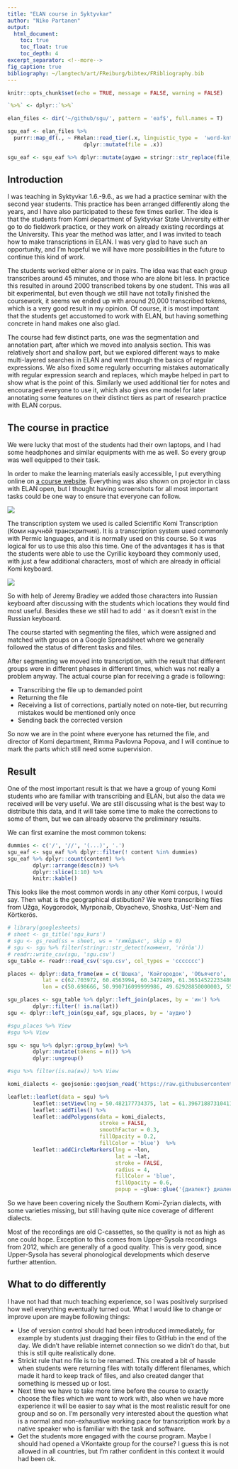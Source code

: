 ```yaml
---
title: "ELAN course in Syktyvkar"
author: "Niko Partanen"
output:
  html_document:
    toc: true
    toc_float: true
    toc_depth: 4
excerpt_separator: <!--more-->
fig_caption: true
bibliography: ~/langtech/art/FReiburg/bibtex/FRibliography.bib
---
```


```r
knitr::opts_chunk$set(echo = TRUE, message = FALSE, warning = FALSE)
```

```r

`%>%` <- dplyr::`%>%`

elan_files <- dir('~/github/sgu/', pattern = 'eaf$', full.names = T) 

sgu_eaf <- elan_files %>% 
  purrr::map_df(., ~ FRelan::read_tier(.x, linguistic_type =  'word-kntT') %>% 
                        dplyr::mutate(file = .x))

sgu_eaf <- sgu_eaf %>% dplyr::mutate(аудио = stringr::str_replace(file, '.+//(.+).eaf', '\\1'))

```

## Introduction

I was teaching in Syktyvkar 1.6.-9.6., as we had a practice seminar with the second year students. This practice has been arranged differently along the years, and I have also participated to these few times earlier. The idea is that the students from Komi department of Syktyvkar State University either go to do fieldwork practice, or they work on already existing recordings at the University. This year the method was latter, and I was invited to teach how to make transcriptions in ELAN. I was very glad to have such an opportunity, and I'm hopeful we will have more possibilities in the future to continue this kind of work.

The students worked either alone or in pairs. The idea was that each group transcribes around 45 minutes, and those who are alone bit less. In practice this resulted in around 2000 transcribed tokens by one student. This was all bit experimental, but even though we still have not totally finished the coursework, it seems we ended up with around 20,000 transcribed tokens, which is a very good result in my opinion. Of course, it is most important that the students get accustomed to work with ELAN, but having something concrete in hand makes one also glad. 

The course had few distinct parts, one was the segmentation and annotation part, after which we moved into analysis section. This was relatively short and shallow part, but we explored different ways to make multi-layered searches in ELAN and went through the basics of regular expressions. We also fixed some regularly occurring mistakes automatically with regular expression search and replaces, which maybe helped in part to show what is the point of this. Similarly we used additional tier for notes and encouraged everyone to use it, which also gives one model for later annotating some features on their distinct tiers as part of research practice with ELAN corpus.

## The course in practice

We were lucky that most of the students had their own laptops, and I had some headphones and similar equipments with me as well. So every group was well equipped to their task.

In order to make the learning materials easily accessible, I put everything online on [a course website](https://langdoc.github.io/elan_kurs/). Everything was also shown on projector in class with ELAN open, but I thought having screenshots for all most important tasks could be one way to ensure that everyone can follow.

![](http://i.imgur.com/e3ZX3zx.png)

The transcription system we used is called Scientific Komi Transcription (Коми научнӧй транскрипчия). It is a transcription system used commonly with Permic languages, and it is normally used on this course. So it was logical for us to use this also this time. One of the advantages it has is that the students were able to use the Cyrillic keyboard they commonly used, with just a few additional characters, most of which are already in official Komi keyboard. 

![](http://i.imgur.com/zpfpKA1.jpg)

So with help of Jeremy Bradley we added those characters into Russian keyboard after discussing with the students which locations they would find most useful. Besides these we still had to add `'` as it doesn't exist in the Russian keyboard.

The course started with segmenting the files, which were assigned and matched with groups on a Google Spreadsheet where we generally followed the status of different tasks and files.

After segmenting we moved into transcription, with the result that different groups were in different phases in different times, which was not really a problem anyway. The actual course plan for receiving a grade is following:

- Transcribing the file up to demanded point
- Returning the file
- Receiving a list of corrections, partially noted on note-tier, but recurring mistakes would be mentioned only once
- Sending back the corrected version

So now we are in the point where everyone has returned the file, and director of Komi department, Rimma Pavlovna Popova, and I will continue to mark the parts which still need some supervision.

## Result

One of the most important result is that we have a group of young Komi students who are familiar with transcribing and ELAN, but also the data we received will be very useful. We are still discussing what is the best way to distribute this data, and it will take some time to make the corrections to some of them, but we can already observe the preliminary results.

We can first examine the most common tokens:

```r
dummies <- c('/', '//', '(...)', '.')
sgu_eaf <- sgu_eaf %>% dplyr::filter(! content %in% dummies) 
sgu_eaf %>% dplyr::count(content) %>% 
        dplyr::arrange(desc(n)) %>% 
        dplyr::slice(1:10) %>%
        knitr::kable()
```

This looks like the most common words in any other Komi corpus, I would say. Then what is the geographical distibution? We were transcribing files from Užga, Koygorodok, Myrponaib, Obyachevo, Shoshka, Ust'-Nem and Körtkerös.

```r
# library(googlesheets)
# sheet <- gs_title('sgu_kurs')
# sgu <- gs_read(ss = sheet, ws = 'гижӧдъяс', skip = 0)
# sgu <- sgu %>% filter(stringr::str_detect(коммент, 'гӧтӧв'))
# readr::write_csv(sgu, 'sgu.csv')
sgu_table <- readr::read_csv('sgu.csv', col_types = 'ccccccc')

places <- dplyr::data_frame(ин = c('Шошка', 'Койгородок', 'Объячего', 'Усть-Нем', 'Кӧрткерӧс', 'Ужга', 'Мырпонаиб'),
           lat = c(62.703972, 60.4563994, 60.3472489, 61.36514522233486, 61.81713560000001, 60.51615945517946, 60.50999124658545),
           lon = c(50.698666, 50.990716099999986, 49.62928850000003, 55.10467529296875, 51.55686930000002, 51.02977752685547, 51.07372283935547))

sgu_places <- sgu_table %>% dplyr::left_join(places, by = 'ин') %>% 
        dplyr::filter(! is.na(lat))
sgu <- dplyr::left_join(sgu_eaf, sgu_places, by = 'аудио')

#sgu_places %>% View
#sgu %>% View

sgu <- sgu %>% dplyr::group_by(ин) %>%
        dplyr::mutate(tokens = n()) %>%
        dplyr::ungroup()

#sgu %>% filter(is.na(ин)) %>% View

komi_dialects <- geojsonio::geojson_read('https://raw.githubusercontent.com/nikopartanen/language_maps/master/geojson/kpv.geojson', what = 'sp')

leaflet::leaflet(data = sgu) %>% 
        leaflet::setView(lng = 50.482177734375, lat = 61.39671887310411, zoom = 6) %>%
        leaflet::addTiles() %>% 
        leaflet::addPolygons(data = komi_dialects, 
                             stroke = FALSE, 
                             smoothFactor = 0.3, 
                             fillOpacity = 0.2,
                             fillColor = 'blue')  %>% 
        leaflet::addCircleMarkers(lng = ~lon, 
                                  lat = ~lat, 
                                  stroke = FALSE, 
                                  radius = 4, 
                                  fillColor = 'blue', 
                                  fillOpacity = 0.6, 
                                  popup = ~glue::glue('{диалект} диалект вылын расшифруйтӧма {tokens} кыв {ин} сиктысь.'))

```

So we have been covering nicely the Southern Komi-Zyrian dialects, with some varieties missing, but still having quite nice coverage of different dialects.

Most of the recordings are old C-cassettes, so the quality is not as high as one could hope. Exception to this comes from Upper-Sysola recordings from 2012, which are generally of a good quality. This is very good, since Upper-Sysola has several phonological developments which deserve further attention.

## What to do differently

I have not had that much teaching experience, so I was positively surprised how well everything eventually turned out. What I would like to change or improve upon are maybe following things:

- Use of version control should had been introduced immediately, for example by students just dragging their files to GitHub in the end of the day. We didn't have reliable internet connection so we didn't do that, but this is still quite realistically done.
- Strickt rule that no file is to be renamed. This created a bit of hassle when students were returning files with totally different filenames, which made it hard to keep track of files, and also created danger that something is messed up or lost.
- Next time we have to take more time before the course to exactly choose the files which we want to work with, also when we have more experience it will be easier to say what is the most realistic result for one group and so on. I'm personally very interested about the question what is a normal and non-exhaustive working pace for transcription work by a native speaker who is familiar with the task and software.
- Get the students more engaged with the course program. Maybe I should had opened a VKontakte group for the course? I guess this is not allowed in all countries, but I'm rather confident in this context it would had been ok. 
